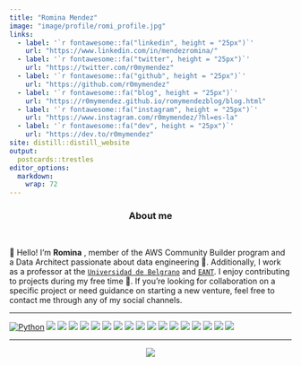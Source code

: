 ```yaml
---
title: "Romina Mendez"
image: "image/profile/romi_profile.jpg"
links:
  - label: '`r fontawesome::fa("linkedin", height = "25px")`'
    url: "https://www.linkedin.com/in/mendezromina/"
  - label: '`r fontawesome::fa("twitter", height = "25px")`'
    url: "https://twitter.com/r0mymendez"
  - label: '`r fontawesome::fa("github", height = "25px")`'
    url: "https://github.com/r0mymendez"
  - label: '`r fontawesome::fa("blog", height = "25px")`'
    url: "https://r0mymendez.github.io/romymendezblog/blog.html"
  - label: '`r fontawesome::fa("instagram", height = "25px")`'
    url: "https://www.instagram.com/r0mymendez/?hl=es-la"
  - label: '`r fontawesome::fa("dev", height = "25px")`'
    url: "https://dev.to/r0mymendez"
site: distill::distill_website
output:
  postcards::trestles
editor_options: 
  markdown: 
    wrap: 72
---
```


<center>

### About me

</center>

<br>


👋 Hello! I'm **Romina** ,  member of the AWS Community Builder program and a Data Architect passionate about data engineering 👩.  Additionally, I work as a professor at the [`Universidad de Belgrano`](http://www.ub.edu.ar/)
and [`EANT`](https://eant.tech/). I enjoy contributing to projects during my free time 🚀. If you're looking for collaboration on a specific project or need guidance on starting a new venture, feel free to contact me through any of my social channels.

------------------------------------------------------------------------

[![Python](https://img.shields.io/badge/Python-3776AB?style=flat&logo=python&logoColor=white)](https://www.python.org/)
![](https://img.shields.io/badge/R-276DC3?style=flat&logo=r&logoColor=white)
![](https://img.shields.io/badge/Go-00ADD8?style=flat&logo=go&logoColor=white)
![](https://img.shields.io/badge/PySpark-E25A1C?style=flat&logo=apache-spark&logoColor=white)
![](https://img.shields.io/badge/AWS-232F3E?style=flat&logo=amazon-aws&logoColor=white)
![](https://img.shields.io/badge/GCP-4285F4?style=flat&logo=google-cloud&logoColor=white&labelColor=4285F4)
![](https://img.shields.io/badge/Azure-0089D6?style=flat&logo=microsoft-azure&logoColor=white)
![](https://img.shields.io/badge/PostgreSQL-336791?style=flat&logo=postgresql&logoColor=white)
![](https://img.shields.io/badge/Snowflake-666666?style=flat&logo=snowflake&logoColor=white)
![](https://img.shields.io/badge/MySQL-4479A1?style=flat&logo=mysql&logoColor=white)
![](https://img.shields.io/badge/MongoDB-47A248?style=flat&logo=mongodb&logoColor=white)
![](https://img.shields.io/badge/Neo4j-008CC1?style=flat&logo=neo4j&logoColor=white)
![](https://img.shields.io/badge/Docker-2496ED?style=flat&logo=docker&logoColor=white)
![](https://img.shields.io/badge/Kubernetes-326CE5?style=flat&logo=kubernetes&logoColor=white)
![](https://img.shields.io/badge/Terraform-623CE4?style=flat&logo=terraform&logoColor=white)
![](https://img.shields.io/badge/ApacheAirflow-007A88?style=flat&logo=apache-airflow&logoColor=white)
![](https://img.shields.io/badge/dbt-F47500?style=flat&logo=dbt&logoColor=white)
![](https://img.shields.io/badge/ScikitLearn-F7931E?style=flat&logo=scikit-learn&logoColor=white)

------------------------------------------------------------------------

<center>

[![](https://img.shields.io/badge/Buy%20Me%20A%20Coffee-support%20my%20work-FFDD00?style=flat&labelColor=101010&logo=buy-me-a-coffee&logoColor=white){style="text-align:right"}](https://www.buymeacoffee.com/r0mymendez)

</center>
